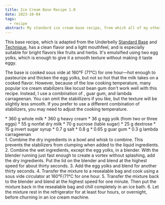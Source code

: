 ```yaml
---
title: Ice Cream Base Recipe 1.0
date: 2023-10-04
tags:
  - recipe
abstract: My standard ice cream base recipe, from which all of my other recipes are derived.
---
```


This base recipe, which is adapted from the Underbelly [Standard
Base](https://under-belly.org/basic-ice-cream-recipe-examples/) and
[Technique](https://under-belly.org/ice-cream-technique/), has a clean flavor
and a light mouthfeel, and is especially suitable for bright flavors like fruits
and herbs. It's emulsified using two egg yolks, which is enough to give it a
smooth texture without making it taste eggy.

The base is cooked sous vide at 160°F (71°C) for one hour—hot enough to
pasteurize and thicken the egg yolks, but not so hot that the milk takes on a
cooked flavor. However, because of the low cooking temperature, many popular ice
cream stabilizers like locust bean gum don't work well with this recipe.
Instead, I use a combination of <CMC />, guar gum, and lambda carrageenan. You
can omit the stabillizers if you like, but the texture will be slightly less
smooth. If you prefer to use a different combination of stabilizers, you may
need to adjust the cooking temperature.

<RecipeCard>
  <Section heading="Ingredients">
    * 360 g whole milk
    * 360 g heavy cream
    * 36 g egg yolk (from two or three eggs)
    * 55 g nonfat dry milk
    * 70 g sucrose (table sugar)
    * 25 g dextrose
    * 15 g invert sugar syrup
    * 0.7 g salt
    <Subsection heading="Stabilizers">
      * 0.8 g <CMC />
      * 0.65 g guar gum
      * 0.3 g lambda carrageenan
    </Subsection>
  </Section>
  <Section heading="Procedure">
    1. Combine the dry ingredients in a bowl and whisk to combine. This prevents
       the stabilizers from clumping when added to the liquid ingredients.
    2. Combine the wet ingredients, except the egg yolks, in a blender. With the
       blender running just fast enough to create a vortex without splashing,
       add the dry ingredients. Put the lid on the blender and blend at the
       highest speed for about thirty seconds.
    3. Add the egg yolks and blend for another thirty seconds.
    4. Transfer the mixture to a resealable bag and cook using a sous vide
       circulator at 160°F/71°C for one hour.
    5. Transfer the mixture back to the blender and blend at the highest speed
       for one minute. Then put the mixture back in the resealable bag and chill
       completely in an ice bath.
    6. Let the mixture rest in the refrigerator for at least four hours, or
       overnight, before churning in an ice cream machine.
  </Section>
</RecipeCard>